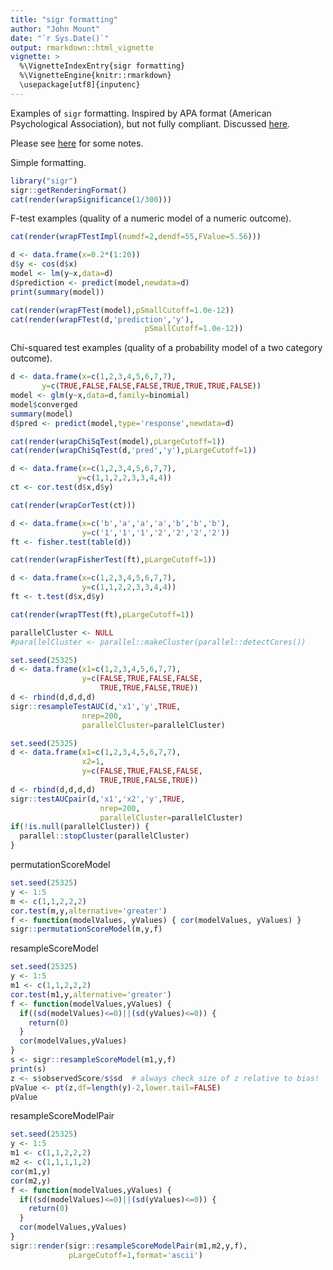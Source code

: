 ```yaml
---
title: "sigr formatting"
author: "John Mount"
date: "`r Sys.Date()`"
output: rmarkdown::html_vignette
vignette: >
  %\VignetteIndexEntry{sigr formatting}
  %\VignetteEngine{knitr::rmarkdown}
  \usepackage[utf8]{inputenc}
---
```


Examples of `sigr` formatting.  Inspired by APA format
(American Psychological Association), but not fully compliant.  Discussed [here](https://win-vector.com/2016/10/02/proofing-statistics-in-papers/).

Please see [here](https://my.ilstu.edu/~jhkahn/apastats.html) for some notes.

Simple formatting.

```r
library("sigr")
sigr::getRenderingFormat()
cat(render(wrapSignificance(1/300)))
```

F-test examples (quality of a numeric model of a numeric outcome).

```r
cat(render(wrapFTestImpl(numdf=2,dendf=55,FValue=5.56)))
```

```r
d <- data.frame(x=0.2*(1:20))
d$y <- cos(d$x)
model <- lm(y~x,data=d)
d$prediction <- predict(model,newdata=d)
print(summary(model))
```

```r
cat(render(wrapFTest(model),pSmallCutoff=1.0e-12))
cat(render(wrapFTest(d,'prediction','y'),
                              pSmallCutoff=1.0e-12))
```

Chi-squared test examples (quality of a probability model 
of a two category outcome).

```r
d <- data.frame(x=c(1,2,3,4,5,6,7,7),
       y=c(TRUE,FALSE,FALSE,FALSE,TRUE,TRUE,TRUE,FALSE))
model <- glm(y~x,data=d,family=binomial)
model$converged
summary(model)
d$pred <- predict(model,type='response',newdata=d)
```
```r
cat(render(wrapChiSqTest(model),pLargeCutoff=1))
cat(render(wrapChiSqTest(d,'pred','y'),pLargeCutoff=1))
```

```r
d <- data.frame(x=c(1,2,3,4,5,6,7,7),
               y=c(1,1,2,2,3,3,4,4))
ct <- cor.test(d$x,d$y)
```
```r
cat(render(wrapCorTest(ct)))
```

```r
d <- data.frame(x=c('b','a','a','a','b','b','b'),
                y=c('1','1','1','2','2','2','2'))
ft <- fisher.test(table(d))
```
```r
cat(render(wrapFisherTest(ft),pLargeCutoff=1))
```

```r
d <- data.frame(x=c(1,2,3,4,5,6,7,7),
                y=c(1,1,2,2,3,3,4,4))
ft <- t.test(d$x,d$y)
```
```r
cat(render(wrapTTest(ft),pLargeCutoff=1))
```

```r
parallelCluster <- NULL
#parallelCluster <- parallel::makeCluster(parallel::detectCores())

set.seed(25325)
d <- data.frame(x1=c(1,2,3,4,5,6,7,7),
                y=c(FALSE,TRUE,FALSE,FALSE,
                    TRUE,TRUE,FALSE,TRUE))
d <- rbind(d,d,d,d)
sigr::resampleTestAUC(d,'x1','y',TRUE,
                nrep=200,
                parallelCluster=parallelCluster)

set.seed(25325)
d <- data.frame(x1=c(1,2,3,4,5,6,7,7),
                x2=1,
                y=c(FALSE,TRUE,FALSE,FALSE,
                    TRUE,TRUE,FALSE,TRUE))
d <- rbind(d,d,d,d)
sigr::testAUCpair(d,'x1','x2','y',TRUE,
                    nrep=200,
                    parallelCluster=parallelCluster)
if(!is.null(parallelCluster)) {
  parallel::stopCluster(parallelCluster)
}
```


permutationScoreModel

```r
set.seed(25325)
y <- 1:5
m <- c(1,1,2,2,2)
cor.test(m,y,alternative='greater')
f <- function(modelValues, yValues) { cor(modelValues, yValues) }
sigr::permutationScoreModel(m,y,f)
```

resampleScoreModel

```r
set.seed(25325)
y <- 1:5
m1 <- c(1,1,2,2,2)
cor.test(m1,y,alternative='greater')
f <- function(modelValues,yValues) {
  if((sd(modelValues)<=0)||(sd(yValues)<=0)) {
    return(0)
  }
  cor(modelValues,yValues)
}
s <- sigr::resampleScoreModel(m1,y,f)
print(s)
z <- s$observedScore/s$sd  # always check size of z relative to bias!
pValue <- pt(z,df=length(y)-2,lower.tail=FALSE)
pValue
```

resampleScoreModelPair

```r
set.seed(25325)
y <- 1:5
m1 <- c(1,1,2,2,2)
m2 <- c(1,1,1,1,2)
cor(m1,y)
cor(m2,y)
f <- function(modelValues,yValues) {
  if((sd(modelValues)<=0)||(sd(yValues)<=0)) {
    return(0)
  }
  cor(modelValues,yValues)
}
sigr::render(sigr::resampleScoreModelPair(m1,m2,y,f),
             pLargeCutoff=1,format='ascii')
```



